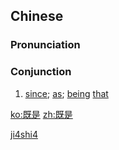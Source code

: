==Chinese==
{{zh-forms}}

===Pronunciation===
{{zh-pron
|m=jìshì
|mn=kah-sī/kì-sī
|cat=con
}}

===Conjunction===
{{zh-con}}

# {{lb|zh|literary}} [[since]]; [[as]]; [[being]] [[that]]

[[Category:Mandarin literary terms|ji4shi4]]

[[ko:既是]]
[[zh:既是]]
